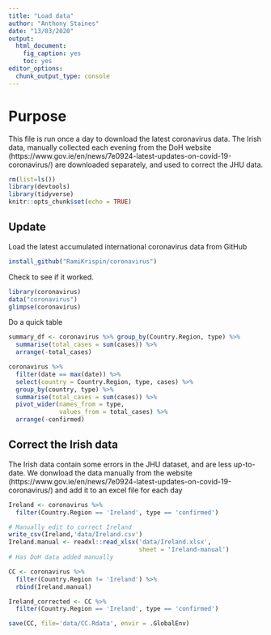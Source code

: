 ```yaml
---
title: "Load data"
author: "Anthony Staines"
date: "13/03/2020"
output: 
  html_document: 
    fig_caption: yes
    toc: yes
editor_options: 
  chunk_output_type: console
---
```


# Purpose
This file is run once a day to download the latest coronavirus data. The Irish data, manually collected each evening from the DoH website (https://www.gov.ie/en/news/7e0924-latest-updates-on-covid-19-coronavirus/) are downloaded separately, and used to correct the JHU data.

```r
rm(list=ls())
library(devtools)
library(tidyverse)
knitr::opts_chunk$set(echo = TRUE)
```

## Update
Load the latest accumulated international coronavirus data from GitHub

```r
install_github("RamiKrispin/coronavirus")
```

Check to see if it worked.

```r
library(coronavirus)
data("coronavirus")
glimpse(coronavirus)

```

Do a quick table

```r
summary_df <- coronavirus %>% group_by(Country.Region, type) %>%
  summarise(total_cases = sum(cases)) %>%
  arrange(-total_cases)

coronavirus %>% 
  filter(date == max(date)) %>%
  select(country = Country.Region, type, cases) %>%
  group_by(country, type) %>%
  summarise(total_cases = sum(cases)) %>%
  pivot_wider(names_from = type,
              values_from = total_cases) %>%
  arrange(-confirmed)
```
## Correct the Irish data
The Irish data contain some errors in the JHU dataset, and are less up-to-date. We donwload the data manually from the website (https://www.gov.ie/en/news/7e0924-latest-updates-on-covid-19-coronavirus/) and add it to an excel file for each day


```r

Ireland <- coronavirus %>%
  filter(Country.Region == 'Ireland', type == 'confirmed') 

# Manually edit to correct Ireland
write_csv(Ireland,'data/Ireland.csv')
Ireland.manual <- readxl::read_xlsx('data/Ireland.xlsx',
                                    sheet = 'Ireland-manual')
# Has DoH data added manually

CC <- coronavirus %>%
  filter(Country.Region != 'Ireland') %>%
  rbind(Ireland.manual)

Ireland_corrected <- CC %>%
  filter(Country.Region == 'Ireland', type == 'confirmed')

save(CC, file='data/CC.Rdata', envir = .GlobalEnv)

```

